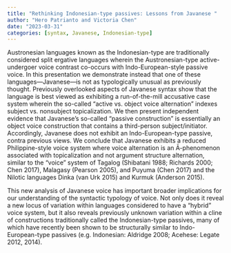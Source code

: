 ```yaml
---
title: "Rethinking Indonesian-type passives: Lessons from Javanese "
author: "Hero Patrianto and Victoria Chen"
date: "2023-03-31"
categories: [syntax, Javanese, Indonesian-type]
---
```


Austronesian languages known as the Indonesian-type are traditionally considered split ergative languages wherein the Austronesian-type active-undergoer voice contrast co-occurs with Indo-European-style passive voice. In this presentation we demonstrate instead that one of these languages—Javanese—is not as typologically unusual as previously thought. Previously overlooked aspects of Javanese syntax show that the language is best viewed as exhibiting a run-of-the-mill accusative case system wherein the so-called “active vs. object voice alternation” indexes subject vs. nonsubject topicalization. We then present independent evidence that Javanese’s so-called “passive construction” is essentially an object voice construction that contains a third-person subject/initiator. Accordingly, Javanese does not exhibit an Indo-European-type passive, contra previous views. We conclude that Javanese exhibits a reduced Philippine-style voice system where voice alternation is an Ā-phenomenon associated with topicalization and not argument structure alternation, similar to the “voice” system of Tagalog (Shibatani 1988; Richards 2000; Chen 2017), Malagasy (Pearson 2005), and Puyuma (Chen 2017) and the Nilotic languages Dinka (van Urk 2015) and Kurmuk (Anderson 2015). 

This new analysis of Javanese voice has important broader implications for our understanding of the syntactic typology of voice. Not only does it reveal a new locus of variation within languages considered to have a “hybrid” voice system, but it also reveals previously unknown variation within a cline of constructions traditionally called the Indonesian-type passives, many of which have recently been shown to be structurally similar to Indo-European-type passives (e.g. Indonesian: Aldridge 2008; Acehese: Legate 2012, 2014).